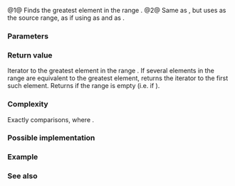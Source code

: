 {{cpp/ranges/title|max_element}}
{{cpp/algorithm/ranges/navbar}}
{{dcl begin}}
{{dcl header|algorithm}}
{{dcl h|Call signature}}
{{dcl|since=c++20|num=1|1=
template&lt; std::forward_iterator I, std::sentinel_for&lt;I&gt; S, class Proj = std::identity,
          std::indirect_strict_weak_order&lt;std::projected&lt;I, Proj&gt;&gt; Comp = ranges::less &gt;
constexpr I
    max_element( I first, S last, Comp comp = {}, Proj proj = {} );
}}
{{dcl|since=c++20|num=2|1=
template&lt; ranges::forward_range R, class Proj = std::identity,
          std::indirect_strict_weak_order&lt;
              std::projected&lt;ranges::iterator_t&lt;R&gt;, Proj&gt;&gt; Comp = ranges::less &gt;
constexpr ranges::borrowed_iterator_t&lt;R&gt;
    max_element( R&amp;&amp; r, Comp comp = {}, Proj proj = {} );
}}
{{dcl end}}

@1@ Finds the greatest element in the range {{range|first|last}}.
@2@ Same as {{v|1}}, but uses {{c|r}} as the source range, as if using {{c|ranges::begin(r)}} as {{c|first}} and {{c|ranges::end(r)}} as {{c|last}}.

{{cpp/ranges/niebloid}}

===Parameters===
{{par begin}}
{{par|first, last|iterator-sentinel pair denoting the range to examine}}
{{par|r|the range to examine}}
{{par|comp|comparison to apply to the projected elements}}
{{par|proj|projection to apply to the elements}}
{{par end}}

===Return value===
Iterator to the greatest element in the range {{range|first|last}}. If several elements in the range are equivalent to the greatest element, returns the iterator to the first such element. Returns {{c|last}} if the range is empty (i.e. if {{c|1=first == last}}).

===Complexity===
Exactly {{math|max(N - 1, 0)}} comparisons, where {{c|1=N = ranges::distance(first, last)}}.

===Possible implementation===
{{eq fun
|1=
struct max_element_fn
{
    template&lt;std::forward_iterator I, std::sentinel_for&lt;I&gt; S, class Proj = std::identity,
             std::indirect_strict_weak_order&lt;std::projected&lt;I, Proj&gt;&gt; Comp = ranges::less&gt;
    constexpr I operator()(I first, S last, Comp comp = {}, Proj proj = {}) const
    {
        if (first == last)
            return last;

        auto largest = first;
        while (++first != last)
            if (std::invoke(comp, std::invoke(proj, *largest), std::invoke(proj, *first)))
                largest = first;
        return largest;
    }
  
    template&lt;ranges::forward_range R, class Proj = std::identity,
             std::indirect_strict_weak_order&lt;
                 std::projected&lt;ranges::iterator_t&lt;R&gt;, Proj&gt;&gt; Comp = ranges::less&gt;
    constexpr ranges::borrowed_iterator_t&lt;R&gt;
        operator()(R&amp;&amp; r, Comp comp = {}, Proj proj = {}) const
    {
        return (*this)(ranges::begin(r), ranges::end(r), std::ref(comp), std::ref(proj));
    }
};

inline constexpr max_element_fn max_element;
}}

===Example===
{{example
|code=
#include &lt;algorithm&gt;
#include &lt;cmath&gt;
#include &lt;iostream&gt;

int main()
{
    namespace ranges = std::ranges;

    const auto v = {3, 1, -14, 1, 5, 9, -14, 9};

    auto result = ranges::max_element(v.begin(), v.end());
    std::cout &lt;&lt; "Max element at pos " &lt;&lt; ranges::distance(v.begin(), result) &lt;&lt; '\n';

    auto abs_compare = [](int a, int b) { return std::abs(a) &lt; std::abs(b); };
    result = ranges::max_element(v, abs_compare);
    std::cout &lt;&lt; "Absolute max element at pos "
              &lt;&lt; ranges::distance(v.begin(), result) &lt;&lt; '\n';
}
|output=
Max element at pos 5
Absolute max element at pos 2
}}

===See also===
{{dsc begin}}
{{dsc inc|cpp/algorithm/ranges/dsc min_element}}
{{dsc inc|cpp/algorithm/ranges/dsc minmax_element}}
{{dsc inc|cpp/algorithm/ranges/dsc max}}
{{dsc inc|cpp/algorithm/dsc max_element}}
{{dsc end}}

{{langlinks|de|es|fr|it|ja|pt|ru|zh}}